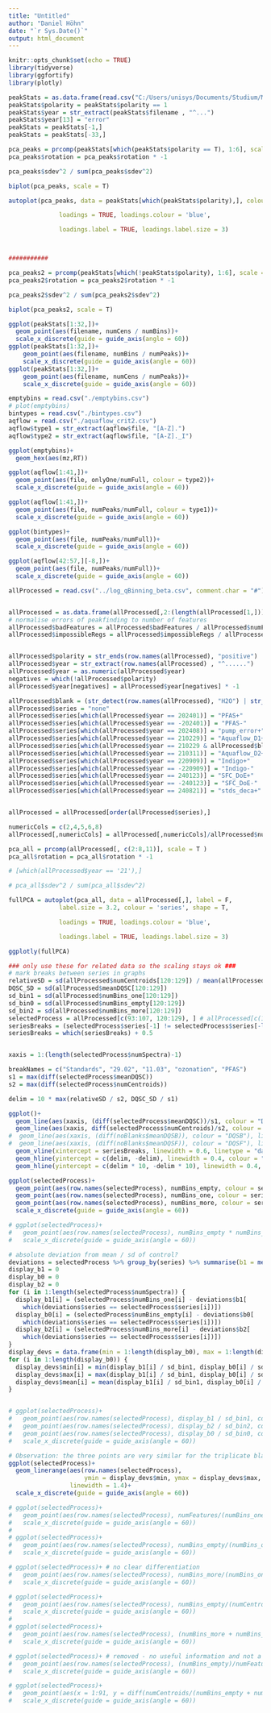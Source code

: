```yaml
---
title: "Untitled"
author: "Daniel Höhn"
date: "`r Sys.Date()`"
output: html_document
---
```


```r
knitr::opts_chunk$set(echo = TRUE)
library(tidyverse)
library(ggfortify)
library(plotly)
```

```r
peakStats = as.data.frame(read.csv("C:/Users/unisys/Documents/Studium/Messdaten/scores_19.08.csv"))
peakStats$polarity = peakStats$polarity == 1
peakStats$year = str_extract(peakStats$filename , "^...")
peakStats$year[13] = "error"
peakStats = peakStats[-1,]
peakStats = peakStats[-33,]

```

```r
pca_peaks = prcomp(peakStats[which(peakStats$polarity == T), 1:6], scale = T)
pca_peaks$rotation = pca_peaks$rotation * -1

pca_peaks$sdev^2 / sum(pca_peaks$sdev^2)

biplot(pca_peaks, scale = T)

autoplot(pca_peaks, data = peakStats[which(peakStats$polarity),], colour = 'year',

              loadings = TRUE, loadings.colour = 'blue',

              loadings.label = TRUE, loadings.label.size = 3) 



###########

pca_peaks2 = prcomp(peakStats[which(!peakStats$polarity), 1:6], scale = T)
pca_peaks2$rotation = pca_peaks2$rotation * -1

pca_peaks2$sdev^2 / sum(pca_peaks2$sdev^2)

biplot(pca_peaks2, scale = T)
```

```r
ggplot(peakStats[1:32,])+
  geom_point(aes(filename, numCens / numBins))+
  scale_x_discrete(guide = guide_axis(angle = 60))
ggplot(peakStats[1:32,])+
    geom_point(aes(filename, numBins / numPeaks))+
    scale_x_discrete(guide = guide_axis(angle = 60))
ggplot(peakStats[1:32,])+
    geom_point(aes(filename, numCens / numPeaks))+
    scale_x_discrete(guide = guide_axis(angle = 60))
```

```r
emptybins = read.csv("./emptybins.csv")
# plot(emptybins)
bintypes = read.csv("./bintypes.csv")
aqflow = read.csv("./aquaflow_crit2.csv")
aqflow$type1 = str_extract(aqflow$file, "[A-Z].")
aqflow$type2 = str_extract(aqflow$file, "[A-Z]._I")

ggplot(emptybins)+
  geom_hex(aes(mz,RT))

ggplot(aqflow[1:41,])+
  geom_point(aes(file, onlyOne/numFull, colour = type2))+
  scale_x_discrete(guide = guide_axis(angle = 60))

ggplot(aqflow[1:41,])+
  geom_point(aes(file, numPeaks/numFull, colour = type1))+
  scale_x_discrete(guide = guide_axis(angle = 60))

ggplot(bintypes)+
  geom_point(aes(file, numPeaks/numFull))+
  scale_x_discrete(guide = guide_axis(angle = 60))

ggplot(aqflow[42:57,][-8,])+
  geom_point(aes(file, numPeaks/numFull))+
  scale_x_discrete(guide = guide_axis(angle = 60))
```

```r
allProcessed = read.csv("../log_qBinning_beta.csv", comment.char = "#")


allProcessed = as.data.frame(allProcessed[,2:(length(allProcessed[1,]))], row.names = allProcessed[,1])
# normalise errors of peakfinding to number of features
allProcessed$badFeatures = allProcessed$badFeatures / allProcessed$numFeatures
allProcessed$impossibleRegs = allProcessed$impossibleRegs / allProcessed$numFeatures


allProcessed$polarity = str_ends(row.names(allProcessed), "positive")
allProcessed$year = str_extract(row.names(allProcessed) , "^......")
allProcessed$year = as.numeric(allProcessed$year)
negatives = which(!allProcessed$polarity)
allProcessed$year[negatives] = allProcessed$year[negatives] * -1

allProcessed$blank = (str_detect(row.names(allProcessed), "H2O") | str_detect(row.names(allProcessed), "Blank"))
allProcessed$series = "none"
allProcessed$series[which(allProcessed$year == 202401)] = "PFAS+"
allProcessed$series[which(allProcessed$year == -202401)] = "PFAS-"
allProcessed$series[which(allProcessed$year == 202408)] = "pump_error+"
allProcessed$series[which(allProcessed$year == 210229)] = "Aquaflow_D1+"
allProcessed$series[which(allProcessed$year == 210229 & allProcessed$blank)] = "Aquaflow_D1_B+"
allProcessed$series[which(allProcessed$year == 210311)] = "Aquaflow_D2+"
allProcessed$series[which(allProcessed$year == 220909)] = "Indigo+"
allProcessed$series[which(allProcessed$year == -220909)] = "Indigo-"
allProcessed$series[which(allProcessed$year == 240123)] = "SFC_DoE+"
allProcessed$series[which(allProcessed$year == -240123)] = "SFC_DoE-"
allProcessed$series[which(allProcessed$year == 240821)] = "stds_deca+"


allProcessed = allProcessed[order(allProcessed$series),]

numericCols = c(2,4,5,6,8)
allProcessed[,numericCols] = allProcessed[,numericCols]/allProcessed$numSpectra

pca_all = prcomp(allProcessed[, c(2:8,11)], scale = T )
pca_all$rotation = pca_all$rotation * -1

# [which(allProcessed$year == '21'),]

# pca_all$sdev^2 / sum(pca_all$sdev^2)

fullPCA = autoplot(pca_all, data = allProcessed[,], label = F, 
              label.size = 3.2, colour = 'series', shape = T,

              loadings = TRUE, loadings.colour = 'blue',

              loadings.label = TRUE, loadings.label.size = 3)

ggplotly(fullPCA)

### only use these for related data so the scaling stays ok ###
# mark breaks between series in graphs
relativeSD = sd(allProcessed$numCentroids[120:129]) / mean(allProcessed$numCentroids[120:129])
DQSC_SD = sd(allProcessed$meanDQSC[120:129])
sd_bin1 = sd(allProcessed$numBins_one[120:129])
sd_bin0 = sd(allProcessed$numBins_empty[120:129])
sd_bin2 = sd(allProcessed$numBins_more[120:129])
selectedProcess = allProcessed[c(93:107, 120:129), ] # allProcessed[c(1:44, 120:129), ]
seriesBreaks = (selectedProcess$series[-1] != selectedProcess$series[-length(selectedProcess$series)])
seriesBreaks = which(seriesBreaks) + 0.5


xaxis = 1:(length(selectedProcess$numSpectra)-1)

breakNames = c("Standards", "29.02", "11.03", "ozonation", "PFAS")
s1 = max(diff(selectedProcess$meanDQSC))
s2 = max(diff(selectedProcess$numCentroids))

delim = 10 * max(relativeSD / s2, DQSC_SD / s1)

ggplot()+
  geom_line(aes(xaxis, (diff(selectedProcess$meanDQSC))/s1, colour = "DQSC"), linewidth = 1, alpha = 0.8)+
  geom_line(aes(xaxis, diff(selectedProcess$numCentroids)/s2, colour = "count"), linewidth = 0.85, alpha = 0.8)+
#  geom_line(aes(xaxis, (diff(noBlanks$meanDQSB)), colour = "DQSB"), linewidth = 0.8)+
#  geom_line(aes(xaxis, (diff(noBlanks$meanDQSF)), colour = "DQSF"), linewidth = 0.6)+
  geom_vline(xintercept = seriesBreaks, linewidth = 0.6, linetype = "dashed", alpha = 0.5)+
  geom_hline(yintercept = c(delim, -delim), linewidth = 0.4, colour = "green3")+
  geom_hline(yintercept = c(delim * 10, -delim * 10), linewidth = 0.4, colour = "red")

ggplot(selectedProcess)+
  geom_point(aes(row.names(selectedProcess), numBins_empty, colour = series, shape = "empty"))+
  geom_point(aes(row.names(selectedProcess), numBins_one, colour = series, shape = "one"))+
  geom_point(aes(row.names(selectedProcess), numBins_more, colour = series, shape = "more"))+
  scale_x_discrete(guide = guide_axis(angle = 60))

# ggplot(selectedProcess)+
#   geom_point(aes(row.names(selectedProcess), numBins_empty * numBins_more, colour = series))+
#   scale_x_discrete(guide = guide_axis(angle = 60))

# absolute deviation from mean / sd of control?
deviations = selectedProcess %>% group_by(series) %>% summarise(b1 = mean(numBins_one), b0 = mean(numBins_empty), b2 = mean(numBins_more))
display_b1 = 0
display_b0 = 0
display_b2 = 0
for (i in 1:length(selectedProcess$numSpectra)) {
  display_b1[i] = (selectedProcess$numBins_one[i] - deviations$b1[
    which(deviations$series == selectedProcess$series[i])])
  display_b0[i] = (selectedProcess$numBins_empty[i] - deviations$b0[
    which(deviations$series == selectedProcess$series[i])])
  display_b2[i] = (selectedProcess$numBins_more[i] - deviations$b2[
    which(deviations$series == selectedProcess$series[i])])
}
display_devs = data.frame(min = 1:length(display_b0), max = 1:length(display_b0), mean = 1:length(display_b0))
for (i in 1:length(display_b0)) {
  display_devs$min[i] = min(display_b1[i] / sd_bin1, display_b0[i] / sd_bin0, display_b2[i] / sd_bin2)
  display_devs$max[i] = max(display_b1[i] / sd_bin1, display_b0[i] / sd_bin0, display_b2[i] / sd_bin2)
  display_devs$mean[i] = mean(display_b1[i] / sd_bin1, display_b0[i] / sd_bin0, display_b2[i] / sd_bin2)
}


# ggplot(selectedProcess)+
#   geom_point(aes(row.names(selectedProcess), display_b1 / sd_bin1, colour = series, shape = "One"))+
#   geom_point(aes(row.names(selectedProcess), display_b2 / sd_bin2, colour = series, shape = "Multiple"))+
#   geom_point(aes(row.names(selectedProcess), display_b0 / sd_bin0, colour = series, shape = "None"))+
#   scale_x_discrete(guide = guide_axis(angle = 60))

# Observation: the three points are very similar for the triplicate blank
ggplot(selectedProcess)+
  geom_linerange(aes(row.names(selectedProcess), 
                     ymin = display_devs$min, ymax = display_devs$max, colour = series),
                 linewidth = 1.4)+
  scale_x_discrete(guide = guide_axis(angle = 60))

# ggplot(selectedProcess)+
#   geom_point(aes(row.names(selectedProcess), numFeatures/(numBins_one + numBins_more), colour = series))+
#   scale_x_discrete(guide = guide_axis(angle = 60))
# 
# ggplot(selectedProcess)+
#   geom_point(aes(row.names(selectedProcess), numBins_empty/(numBins_one + numBins_more), colour = series))+
#   scale_x_discrete(guide = guide_axis(angle = 60))

# ggplot(selectedProcess)+ # no clear differentiation
#   geom_point(aes(row.names(selectedProcess), numBins_more/(numBins_one), colour = series))+
#   scale_x_discrete(guide = guide_axis(angle = 60))

# ggplot(selectedProcess)+
#   geom_point(aes(row.names(selectedProcess), numBins_empty/(numCentroids), colour = series))+
#   scale_x_discrete(guide = guide_axis(angle = 60))
# 
# ggplot(selectedProcess)+
#   geom_point(aes(row.names(selectedProcess), (numBins_more + numBins_one)/numFeatures, colour = series))+
#   scale_x_discrete(guide = guide_axis(angle = 60))

# ggplot(selectedProcess)+ # removed - no useful information and not a sensible relation
#   geom_point(aes(row.names(selectedProcess), (numBins_empty)/numFeatures, colour = series))+
#   scale_x_discrete(guide = guide_axis(angle = 60))

# ggplot(selectedProcess)+
#   geom_point(aes(x = 1:91, y = diff(numCentroids/(numBins_empty + numBins_one + numBins_more)), colour = series))+
#   scale_x_discrete(guide = guide_axis(angle = 60))
```

